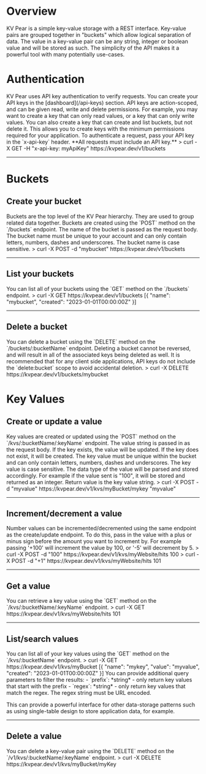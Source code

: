 
# Overview
KV Pear is a simple key-value storage with a REST interface. Key-value pairs are grouped together in "buckets" which allow logical separation of data. The value in a key-value pair can be any string, integer or boolean value and will be stored as such. The simplicity of the API makes it a powerful tool with many potentially use-cases.
<Spacer height={3} />

<h1 id="authentication">Authentication</h1>
<Spacer height={1} />
KV Pear uses API key authentication to verify requests. You can create your API keys in the [dashboard](/api-keys) section. API keys are action-scoped, and can be given read, write and delete permissions. For example, you may want to create a key that can only read values, or a key that can only write values. You can also create a key that can create and list buckets, but not delete it. This allows you to create keys with the minimum permissions required for your application.
To authenticate a request, pass your API key in the `x-api-key` header.
**All requests must include an API key.**
<Highlight className="bash block">
  &gt; curl -X GET -H "x-api-key: myApiKey" https://kvpear.dev/v1/buckets
</Highlight>
<Spacer height={4} />
<hr />

<h1 id="buckets">Buckets</h1>
<Spacer height={2} />

<h2 id="create-bucket">Create your bucket</h2>
<EndpointLabel method="POST" path="/v1/buckets" />
Buckets are the top level of the KV Pear hierarchy. They are used to group related data together. Buckets are created using the `POST` method on the `/buckets` endpoint. The name of the bucket is passed as the request body. The bucket name must be unique to your account and can only contain letters, numbers, dashes and underscores. The bucket name is case sensitive.
<Highlight className="bash block">
  &gt; curl -X POST -d "mybucket" https://kvpear.dev/v1/buckets
</Highlight>
<Spacer height={4} />
<hr />

<Spacer height={1} />
<h2 id="list-buckets">List your buckets</h2>
<EndpointLabel method="GET" path="/v1/buckets" />
You can list all of your buckets using the `GET` method on the `/buckets` endpoint.
<Highlight className="bash block">
  &gt; curl -X GET https://kvpear.dev/v1/buckets
  [&#123; "name": "mybucket", "created": "2023-01-01T00:00:00Z" &#125;]
</Highlight>
<Spacer height={4} />
<hr />

<Spacer height={1} />
<h2 id="delete-buckets">Delete a bucket</h2>
<EndpointLabel method="DELETE" path="/v1/buckets/:bucketName" />
You can delete a bucket using the `DELETE` method on the `/buckets/:bucketName` endpoint. Deleting a bucket cannot be reversed, and will result in all of the associated keys being deleted as well. It is recommended that for any client side applications, API keys do not include the `delete:bucket` scope to avoid accidental deletion.
<Highlight className="bash block">
  &gt; curl -X DELETE https://kvpear.dev/v1/buckets/mybucket
</Highlight>
<Spacer height={8} />

<h1 id="kvs">Key Values</h1>
<Spacer height={2} />

<h2 id="create-kv">Create or update a value</h2>
<EndpointLabel method="POST" path="/v1/kvs/:bucketName/:keyName" />
Key values are created or updated using the `POST` method on the `/kvs/:bucketName/:keyName` endpoint. The value string is passed in as the request body. 
If the key exists, the value will be updated. If the key does not exist, it will be created.
The key value must be unique within the bucket and can only contain letters, numbers, dashes and underscores. The key value is case sensitive. The data type of the value will be parsed and stored accordingly. For example if the value sent is "100", it will be stored and returned as an integer.
Return value is the key value string.
<Highlight className="bash block">
  &gt; curl -X POST -d "myvalue" https://kvpear.dev/v1/kvs/myBucket/mykey
  "myvalue"
</Highlight>
<Spacer height={4} />
<hr />

<h2 id="create-kv">Increment/decrement a value</h2>
<EndpointLabel method="POST" path="/v1/kvs/:bucketName/:keyName" />
Number values can be incremented/decremented using the same endpoint as the create/update endpoint. To do this, pass in the value with a plus or minus sign before the amount you want to increment by. For example passing '+100' will increment the value by 100, or '-5' will decrement by 5.
<Highlight className="bash block">
  &gt; curl -X POST -d "100" https://kvpear.dev/v1/kvs/myWebsite/hits
  100
  &gt; curl -X POST -d "+1" https://kvpear.dev/v1/kvs/myWebsite/hits
  101
</Highlight>
<Spacer height={4} />
<hr />

<Spacer height={1} />
<h2 id="get-kv">Get a value</h2>
<EndpointLabel method="GET" path="/v1/kvs/:bucketName/:keyName" />
You can retrieve a key value using the `GET` method on the `/kvs/:bucketName/:keyName` endpoint.
<Highlight className="bash block">
  &gt; curl -X GET https://kvpear.dev/v1/kvs/myWebsite/hits
  101
</Highlight>
<Spacer height={4} />
<hr />

<Spacer height={1} />
<h2 id="list-kv">List/search values</h2>
<EndpointLabel method="GET" path="/v1/kvs/:bucketName" />
You can list all of your key values using the `GET` method on the `/kvs/:bucketName` endpoint.
<Highlight className="bash block">
  &gt; curl -X GET https://kvpear.dev/v1/kvs/myBucket
  [&#123; "name": "mykey", "value": "myvalue", "created": "2023-01-01T00:00:00Z" &#125;]
</Highlight>
<Spacer height={1} />
You can provide additional query parameters to filter the results:
- `prefix`: *string* - only return key values that start with the prefix
- `regex`: *string* - only return key values that match the regex. The regex string must be URL encoded.

This can provide a powerful interface for other data-storage patterns such as using single-table design to store application data, for example.
<Spacer height={3} />
<hr />

<Spacer height={1} />
<h2 id="delete-kv">Delete a value</h2>
<EndpointLabel method="GET" path="/v1/kvs/:bucketName/:keyName" />
You can delete a key-value pair using the `DELETE` method on the `/v1/kvs/:bucketName/:keyName` endpoint.
<Highlight className="bash block">
  &gt; curl -X DELETE https://kvpear.dev/v1/kvs/myBucket/myKey
</Highlight>
<Spacer height={4} />

